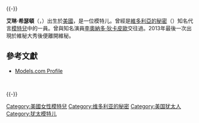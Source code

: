 {{noteTA
|G1=USStates
|1=zh-cn:艾琳; zh-hk:艾蓮; zh-tw:艾琳;
|2=zh-cn:莱昂纳多·迪卡普里奥; zh-hk:里安納度·狄卡比奧; zh-tw:李奧納多·狄卡皮歐;
|3=zh-cn:维秘; zh-hk:維密; zh-tw:維秘;
}}
{{Blpunsourced|time=2020-01-11T02:12:04+00:00}}{{-}}
{{藝人
| 姓名     = 艾琳·希瑟頓
| 類型     = 模特兒
| 圖片     = Erin Heatherton crop.jpg
| 圖片尺寸 = 200px
| 圖片簡介 = 
| 原名     = Erin Heather Bubley
| 英文名   = Erin Heatherton
| 出生日期 = {{birth date and age|1989|3|4}}
| 出生地點 = {{USA}}[[伊利諾州|伊利諾州]][[斯科基_(伊利諾伊州)|斯科基]]
| 職業     = 模特兒
| 經紀公司 =[[IMG_Models|IMG Models]]
}}

'''艾琳·希瑟頓'''（{{lang-en|Erin Heatherton}}，{{bd|1989年|3月4日|catIdx=Heatherton}}）出生於[[美國|美國]]，是一位模特儿。曾經是[[維多利亞的秘密|維多利亞的秘密]]（{{lang|en|Victoria's Secret}}）知名代言[[模特兒|模特兒]]中的一員。曾與知名演員[[李奧納多·狄卡皮歐|李奧納多·狄卡皮歐]]交往過。2013年最後一次出現於維秘大秀後便離開維秘。

== 參考文獻 ==
* [http://models.com/people/erin-heatheron Models.com Profile]

<br>
{{us-bio-stub}}

{{-}}
{{Victoria's Secret Angels}}
{{DEFAULTSORT:Heatherton, Erin}}

[[Category:美國女性模特兒|Category:美國女性模特兒]]
[[Category:维多利亚的秘密|Category:维多利亚的秘密]]
[[Category:美国犹太人|Category:美国犹太人]]
[[Category:犹太模特儿|Category:犹太模特儿]]